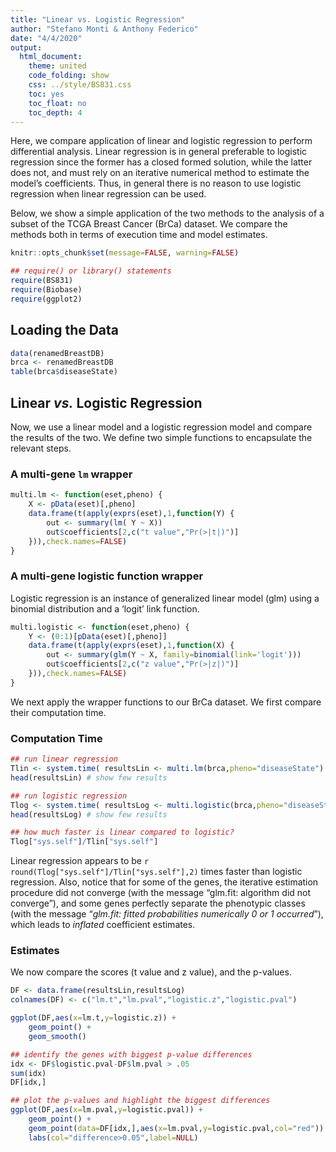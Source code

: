 ```yaml
---
title: "Linear vs. Logistic Regression"
author: "Stefano Monti & Anthony Federico"
date: "4/4/2020"
output:
  html_document:
    theme: united
    code_folding: show
    css: ../style/BS831.css
    toc: yes
    toc_float: no
    toc_depth: 4
---
```


Here, we compare application of linear and logistic regression to perform differential analysis.
Linear regression is in general preferable to logistic regression since the former has a closed formed solution, while the latter does not, and must rely on an iterative numerical method to estimate the model's coefficients. Thus, in general there is no reason to use logistic regression when linear regression can be used.

Below, we show a simple application of the two methods to the analysis of a subset of the TCGA Breast Cancer (BrCa) dataset. We compare the methods both in terms of execution time and model estimates.

```r
knitr::opts_chunk$set(message=FALSE, warning=FALSE)
```

```r
## require() or library() statements
require(BS831)
require(Biobase)
require(ggplot2)
```

## Loading the Data

```r
data(renamedBreastDB)
brca <- renamedBreastDB
table(brca$diseaseState)
```

## Linear _vs._ Logistic Regression

Now, we use a linear model and a logistic regression model and compare the results of the two. We define two simple functions to encapsulate the relevant steps.

### A multi-gene `lm` wrapper

```r
multi.lm <- function(eset,pheno) {
    X <- pData(eset)[,pheno]
    data.frame(t(apply(exprs(eset),1,function(Y) {
        out <- summary(lm( Y ~ X))
        out$coefficients[2,c("t value","Pr(>|t|)")]
    })),check.names=FALSE)
}
```

### A multi-gene logistic function wrapper

Logistic regression is an instance of generalized linear model (glm) using a binomial distribution and a 'logit' link function.

```r
multi.logistic <- function(eset,pheno) {
    Y <- (0:1)[pData(eset)[,pheno]]
    data.frame(t(apply(exprs(eset),1,function(X) {
        out <- summary(glm(Y ~ X, family=binomial(link='logit')))
        out$coefficients[2,c("z value","Pr(>|z|)")]
    })),check.names=FALSE)
}
```

We next apply the wrapper functions to our BrCa dataset. We first compare their computation time.

### Computation Time

```r
## run linear regression
Tlin <- system.time( resultsLin <- multi.lm(brca,pheno="diseaseState") )
head(resultsLin) # show few results

## run logistic regression
Tlog <- system.time( resultsLog <- multi.logistic(brca,pheno="diseaseState") )
head(resultsLog) # show few results

## how much faster is linear compared to logistic?
Tlog["sys.self"]/Tlin["sys.self"]
```
Linear regression appears to be `r round(Tlog["sys.self"]/Tlin["sys.self"],2)` times faster than logistic regression. Also, notice that for some of the genes, the iterative estimation procedure did not converge (with the message "glm.fit: algorithm did not converge"), and some genes perfectly separate the phenotypic classes (with the message "_glm.fit: fitted probabilities numerically 0 or 1 occurred_"), which leads to _inflated_ coefficient estimates.

### Estimates
We now compare the scores (t value and z value), and the p-values.
```r
DF <- data.frame(resultsLin,resultsLog)
colnames(DF) <- c("lm.t","lm.pval","logistic.z","logistic.pval")

ggplot(DF,aes(x=lm.t,y=logistic.z)) +
    geom_point() +
    geom_smooth()

## identify the genes with biggest p-value differences
idx <- DF$logistic.pval-DF$lm.pval > .05
sum(idx)
DF[idx,]

## plot the p-values and highlight the biggest differences
ggplot(DF,aes(x=lm.pval,y=logistic.pval)) +
    geom_point() +
    geom_point(data=DF[idx,],aes(x=lm.pval,y=logistic.pval,col="red")) +
    labs(col="difference>0.05",label=NULL)
```





